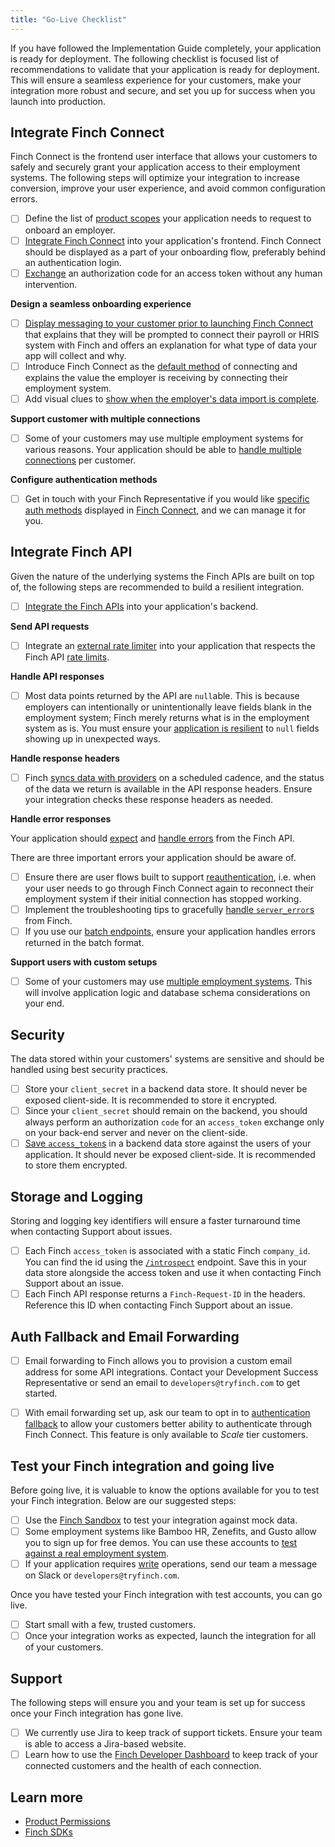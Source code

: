 ```yaml
---
title: "Go-Live Checklist"
---
```


If you have followed the Implementation Guide completely, your application is ready for deployment. The following checklist is focused list of recommendations to validate that your application is ready for deployment. This will ensure a seamless experience for your customers, make your integration more robust and secure, and set you up for success when you launch into production.

## Integrate Finch Connect

Finch Connect is the frontend user interface that allows your customers to safely and securely grant your application access to their employment systems. The following steps will optimize your integration to increase conversion, improve your user experience, and avoid common configuration errors.

- [ ] Define the list of [product scopes](/implementation-guide/Connect/Create-Account#product-scopes) your application needs to request to onboard an employer.
- [ ] [Integrate Finch Connect](/implementation-guide/Connect/Set-Up-Finch-Connect) into your application's frontend. Finch Connect should be displayed as a part of your onboarding flow, preferably behind an authentication login.
- [ ] [Exchange](/implementation-guide/Connect/Retrieve-Access-Token) an authorization code for an access token without any human intervention.

**Design a seamless onboarding experience**

- [ ] [Display messaging to your customer prior to launching Finch Connect](/implementation-guide/Optimize/Increase-Employer-Adoption#2-include-extra-messaging-for-context) that explains that they will be prompted to connect their payroll or HRIS system with Finch and offers an explanation for what type of data your app will collect and why.
- [ ] Introduce Finch Connect as the [default method](/implementation-guide/Optimize/Increase-Employer-Adoption#1-set-finch-connect-as-the-default-integration-option) of connecting and explains the value the employer is receiving by connecting their employment system.
- [ ] Add visual clues to [show when the employer's data import is complete](/implementation-guide/Optimize/Increase-Employer-Adoption#4-deploy-finch-early-in-the-onboarding-process).

**Support customer with multiple connections**

- [ ] Some of your customers may use multiple employment systems for various reasons. Your application should be able to [handle multiple connections](/implementation-guide/Connect/Manage-Connections) per customer.

**Configure authentication methods**

- [ ] Get in touch with your Finch Representative if you would like [specific auth methods](/how-finch-works/unified-employment-api-glossary#authentication-method) displayed in [Finch Connect](/implementation-guide/Connect/Set-Up-Finch-Connect), and we can manage it for you.

## Integrate Finch API

Given the nature of the underlying systems the Finch APIs are built on top of, the following steps are recommended to build a resilient integration.

- [ ] [Integrate the Finch APIs](/implementation-guide/Communicate/Read-Data) into your application's backend.

**Send API requests**

- [ ] Integrate an [external rate limiter](/implementation-guide/Optimize/Mitigate-Errors#rate-limit-errors) into your application that respects the Finch API [rate limits](/api-reference/development-guides/Rate-Limits).

**Handle API responses**

- [ ]  Most data points returned by the API are `null`able. This is because employers can intentionally or unintentionally leave fields blank in the employment system; Finch merely returns what is in the employment system as is. You must ensure your [application is resilient](/implementation-guide/Communicate/Read-Data) to `null` fields showing up in unexpected ways.

**Handle response headers**

- [ ] Finch [syncs data with providers](/developer-resources/Data-Syncs) on a scheduled cadence, and the status of the data we return is available in the API response headers. Ensure your integration checks these response headers as needed.

**Handle error responses**

Your application should [expect](/api-reference/development-guides/errors/Error-Types) and [handle errors](/implementation-guide/Optimize/Mitigate-Errors) from the Finch API.

There are three important errors your application should be aware of.

- [ ]  Ensure there are user flows built to support [reauthentication](/developer-resources/Reauthentication), i.e. when your user needs to go through Finch Connect again to reconnect their employment system if their initial connection has stopped working.
- [ ]  Implement the troubleshooting tips to gracefully [handle `server_error`s](/api-reference/development-guides/errors/Error-Handling) from Finch.
- [ ]  If you use our [batch endpoints](/implementation-guide/Optimize/Batch-Requests), ensure your application handles errors returned in the batch format.

**Support users with custom setups**

- [ ]  Some of your customers may use [multiple employment systems](/implementation-guide/Connect/Manage-Connections). This will involve application logic and database schema considerations on your end.

## Security

The data stored within your customers' systems are sensitive and should be handled using best security practices.

- [ ]  Store your `client_secret` in a backend data store. It should never be exposed client-side. It is recommended to store it encrypted.
- [ ]  Since your `client_secret` should remain on the backend, you should always perform an authorization `code` for an `access_token` exchange only on your back-end server and never on the client-side.
- [ ]  [Save `access_token`s](/implementation-guide/Secure/Store-Tokens) in a backend data store against the users of your application. It should never be exposed client-side. It is recommended to store them encrypted.

## Storage and Logging

Storing and logging key identifiers will ensure a faster turnaround time when contacting Support about issues.

- [ ]  Each Finch `access_token` is associated with a static Finch `company_id`. You can find the id using the [`/introspect`](/api-reference/4-management/introspect) endpoint. Save this in your data store alongside the access token and use it when contacting Finch Support about an issue.
- [ ]  Each Finch API response returns a `Finch-Request-ID` in the headers. Reference this ID when contacting Finch Support about an issue.

## Auth Fallback and Email Forwarding

- [ ] Email forwarding to Finch allows you to provision a custom email address for some API integrations. Contact your Development Success Representative or send an email to `developers@tryfinch.com` to get started.

- [ ] With email forwarding set up, ask our team to opt in to [authentication fallback](/implementation-guide/Optimize/Increase-Employer-Adoption#set-up-authentication-fallback) to allow your customers better ability to authenticate through Finch Connect. This feature is only available to *Scale* tier customers.

## Test your Finch integration and going live

Before going live, it is valuable to know the options available for you to test your Finch integration. Below are our suggested steps:

- [ ]  Use the [Finch Sandbox](/implementation-guide/Test/Finch-Sandbox) to test your integration against mock data.
- [ ]  Some employment systems like Bamboo HR, Zenefits, and Gusto allow you to sign up for free demos. You can use these accounts to [test against a real employment system](/implementation-guide/Test/Provider-Test-Environments).
- [ ]  If your application requires [write](/implementation-guide/Communicate/Write-Data) operations, send our team a message on Slack or `developers@tryfinch.com`.

Once you have tested your Finch integration with test accounts, you can go live.

- [ ]  Start small with a few, trusted customers.
- [ ]  Once your integration works as expected, launch the integration for all of your customers.

## Support

The following steps will ensure you and your team is set up for success once your Finch integration has gone live.

- [ ]  We currently use Jira to keep track of support tickets. Ensure your team is able to access a Jira-based website.
- [ ]  Learn how to use the [Finch Developer Dashboard](https://dashboard.tryfinch.com/login) to keep track of your connected customers and the health of each connection.

## Learn more

- [Product Permissions](/api-reference/development-guides/Permissions)
- [Finch SDKs](/developer-resources/SDKs)
